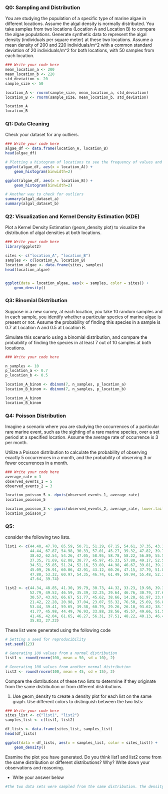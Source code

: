 ### Q0: Sampling and Distribution

You are studying the population of a specific type of marine algae in different locations. Assume the algal density is normally distributed. You take samples from two locations (Location A and Location B) to compare the algae populations. Generate synthetic data to represent the algal density (individuals per square meter) at these two locations. Assume a mean density of 200 and 220 individuals/m^2 with a common standard deviation of 20 individuals/m^2 for both locations, with 50 samples from each location.


```r
### Write your code here
mean_location_a <- 200
mean_location_b <- 220
std_deviation <- 20
sample_size <- 50

location_A <- rnorm(sample_size, mean_location_a, std_deviation)
location_B <- rnorm(sample_size, mean_location_b, std_deviation)

location_A
location_B
```

### Q1: Data Cleaning

Check your dataset for any outliers. 


```r
### Write your code here
algae_df <- data.frame(location_A, location_B)
head(algae_df)

# Plotting a histogram of locations to see the frequency of values and determine outliers. 
ggplot(algae_df, aes(x = location_A)) + 
    geom_histogram(binwidth=2)

ggplot(algae_df, aes(x = location_B)) + 
    geom_histogram(binwidth=2) 

# Another way to check for outliers
summary(algal_dataset_a)
summary(algal_dataset_b)


```


### Q2: Visualization and Kernel Density Estimation (KDE)

Plot a Kernel Density Estimation (geom_density plot) to visualize the distribution of algal densities at both locations. 


```r
### Write your code here
library(ggplot2)

sites <- c("location_A", "location_B")
samples <- c(location_A, location_B)
location_algae <- data.frame(sites, samples)
head(location_algae)


ggplot(data = location_algae, aes(x = samples, color = sites)) + 
    geom_density()
```

### Q3: Binomial Distribution
Suppose in a new survey, at each location, you take 10 random samples and in each sample, you identify whether a particular species of marine algae is present or not. Assume the probability of finding this species in a sample is 0.7 at Location A and 0.5 at Location B.

Simulate this scenario using a binomial distribution, and compare the probability of finding the species in at least 7 out of 10 samples at both locations.

```r
### Write your code here

n_samples <- 10
p_location_a <- 0.7
p_location_b <- 0.5

location_A_binom <- dbinom(7, n_samples, p_location_a)
location_B_binom <- dbinom(7, n_samples, p_location_b)

location_A_binom
location_B_binom
```

### Q4: Poisson Distribution
Imagine a scenario where you are studying the occurrences of a particular rare marine event, such as the sighting of a rare marine species, over a set period at a specified location. Assume the average rate of occurrence is 3 per month.

Utilize a Poisson distribution to calculate the probability of observing exactly 5 occurrences in a month, and the probability of observing 3 or fewer occurrences in a month.

```r
### Write your code here
average_rate = 3
observed_events_1 = 5
observed_events_2 = 3

location_poisson_5 <- dpois(observed_events_1, average_rate)
location_poisson_5

location_poisson_3 <- ppois(observed_events_2, average_rate, lower.tail = TRUE)
location_poisson_3 

```

### Q5: 
consider the following two lists. 

```r
list1 <- c(44.40, 47.70, 65.59, 50.71, 51.29, 67.15, 54.61, 37.35, 43.13, 45.54, 62.24, 53.60, 54.01, 51.11, 
           44.44, 67.87, 54.98, 30.33, 57.01, 45.27, 39.32, 47.82, 39.74, 42.71, 43.75, 33.13, 58.38, 51.53, 
           38.62, 62.54, 54.26, 47.05, 58.95, 58.78, 58.22, 56.89, 55.54, 49.38, 46.94, 46.20, 43.05, 47.92, 
           37.35, 71.69, 62.08, 38.77, 45.97, 45.33, 57.80, 49.17, 52.53, 49.71, 49.57, 63.69, 47.74, 65.16, 
           34.51, 55.85, 51.24, 52.16, 53.80, 44.98, 46.67, 39.81, 39.28, 53.04, 54.48, 50.53, 59.22, 70.50, 
           45.09, 26.91, 60.06, 42.91, 43.12, 60.26, 47.15, 37.79, 51.81, 48.61, 50.06, 53.85, 46.29, 56.44, 
           47.80, 53.32, 60.97, 54.35, 46.74, 61.49, 59.94, 55.48, 52.39, 43.72, 63.61, 44.00, 71.87, 65.33, 
           47.64, 39.74)

list2 <- c(44.34, 48.85, 41.30, 39.79, 30.73, 44.32, 33.23, 19.98, 39.30, 58.78, 36.37, 54.12, 20.73, 44.17, 
           52.79, 49.52, 46.59, 35.39, 32.25, 29.64, 46.76, 30.79, 37.64, 41.16, 72.66, 35.22, 48.53, 46.17, 
           30.57, 43.93, 66.67, 51.77, 45.62, 38.66, 14.20, 61.97, 23.09, 56.10, 73.64, 23.34, 55.53, 41.07, 
           21.42, 22.28, 20.98, 37.04, 23.07, 55.32, 76.50, 25.69, 56.82, 56.54, 49.98, 29.87, 43.21, 40.79, 
           53.44, 39.41, 59.65, 39.38, 60.79, 29.26, 26.10, 93.62, 38.75, 49.47, 54.55, 37.74, 52.75, 50.53, 
           41.77, 45.98, 44.49, 76.93, 33.88, 28.56, 45.57, 49.66, 51.55, 38.12, 29.05, 63.95, 39.76, 32.02, 
           41.46, 42.04, 61.65, 46.27, 56.31, 37.51, 48.22, 40.13, 46.42, 31.57, 25.34, 74.96, 54.01, 26.23, 
           35.83, 27.22)

```

These list were generated using the following code
```r
# Setting a seed for reproducibility
set.seed(123)  

# Generating 100 values from a normal distribution
list1 <- round(rnorm(100, mean = 50, sd = 10), 2)

# Generating 100 values from another normal distribution
list2 <- round(rnorm(100, mean = 45, sd = 15), 2)  
```

Compare the distributions of these two lists to determine if they originate from the same distribution or from different distributions.

1. Use geom_density to create a density plot for each list on the same graph. Use different colors to distinguish between the two lists:
```r
### Write your code here
sites_list <- c("list1", "list2")
samples_list <- c(list1, list2)

df_lists <- data.frame(sites_list, samples_list)
head(df_lists)

ggplot(data = df_lists, aes(x = samples_list, color = sites_list)) + 
    geom_density()
```

Examine the plot you have generated. Do you think list1 and list2 come from the same distribution or different distributions? Why?
Write down your observations and reasoning.


* Write your answer below
```r
#The two data sets were sampled from the same distribution. The density curves of both data sets exhibit significant overlap across their entire ranges, implying that they likely originate from the same or highly similar distributions.

```
